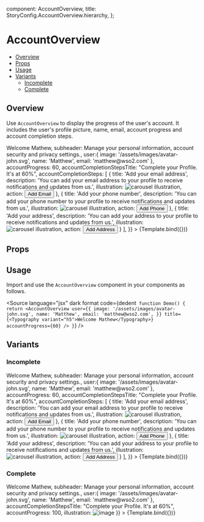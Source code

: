 
  component: AccountOverview,
  title: StoryConfig.AccountOverview.hierarchy,
};

<Meta title={meta.title} component={meta.component} />


# AccountOverview

- [Overview](#overview)
- [Props](#props)
- [Usage](#usage)
- [Variants](#variants)
  - [Incomplete](#incomplete)
  - [Complete](#complete)

## Overview

Use `AccountOverview` to display the progress of the user's account.
It includes the user's profile picture, name, email, account progress and account completion steps.

<Canvas>
  <Story
    name="Overview"
    args={{
      title: <Typography variant="h5">Welcome Mathew</Typography>,
      subheader: <Typography variant="body2">Manage your personal information, account security and privacy settings.</Typography>, 
      user:{
        image: '/assets/images/avatar-john.svg',
        name: 'Matthew',
        email: 'matthew@wso2.com'
      },
      accountProgress: 60,
      accountCompletionStepsTitle: "Complete your Profile. It's at 60%",
      accountCompletionSteps: [
        {
          title: 'Add your email address',
          description: 'You can add your email address to your profile to receive notifications and updates from us.',
          illustration: <img src="/assets/images/carousel-illustration.svg" alt="carousel illustration" />,
          action: <Button variant="outlined">Add Email</Button>
        },
        {
          title: 'Add your phone number',
          description: 'You can add your phone number to your profile to receive notifications and updates from us.',
          illustration: <img src="/assets/images/carousel-illustration.svg" alt="carousel illustration" />,
          action: <Button variant="outlined">Add Phone</Button>
        },
        {
          title: 'Add your address',
          description: 'You can add your address to your profile to receive notifications and updates from us.',
          illustration: <img src="/assets/images/carousel-illustration.svg" alt="carousel illustration" />,
          action: <Button variant="outlined">Add Address</Button>
        }
      ],
    }}
  >
    {Template.bind({})}
  </Story>
</Canvas>

## Props

<ArgsTable story="Overview" />

## Usage

Import and use the `AccountOverview` component in your components as follows.

<Source
  language="jsx"
  dark
  format
  code={dedent`
function Demo() {
  return <AccountOverview
            user={{
              image: '/assets/images/avatar-john.svg',
              name: 'Matthew',
              email: 'matthew@wso2.com',
            }}
            title={<Typography variant="h5">Welcome Mathew</Typography>}
            accountProgress={60}
          />
}`}
/>

## Variants

### Incomplete

<Canvas>
  <Story
    name="Incomplete"
    args={{
      title: <Typography variant="h5">Welcome Mathew</Typography>,
      subheader: <Typography variant="body2">Manage your personal information, account security and privacy settings.</Typography>, 
      user:{
        image: '/assets/images/avatar-john.svg',
        name: 'Matthew',
        email: 'matthew@wso2.com'
      },
      accountProgress: 60,
      accountCompletionStepsTitle: "Complete your Profile. It's at 60%",
      accountCompletionSteps: [
        {
          title: 'Add your email address',
          description: 'You can add your email address to your profile to receive notifications and updates from us.',
          illustration: <img src="/assets/images/carousel-illustration.svg" alt="carousel illustration" />,
          action: <Button variant="outlined">Add Email</Button>
        },
        {
          title: 'Add your phone number',
          description: 'You can add your phone number to your profile to receive notifications and updates from us.',
          illustration: <img src="/assets/images/carousel-illustration.svg" alt="carousel illustration" />,
          action: <Button variant="outlined">Add Phone</Button>
        },
        {
          title: 'Add your address',
          description: 'You can add your address to your profile to receive notifications and updates from us.',
          illustration: <img src="/assets/images/carousel-illustration.svg" alt="carousel illustration" />,
          action: <Button variant="outlined">Add Address</Button>
        }
      ],
    }}
  >
    {Template.bind({})}
  </Story>
  </Canvas>

### Complete

<Canvas>
  <Story
    name="Complete"
    args={{
      title: <Typography variant="h5">Welcome Mathew</Typography>,
      subheader: <Typography variant="body2">Manage your personal information, account security and privacy settings.</Typography>, 
      user:{
        image: '/assets/images/avatar-john.svg',
        name: 'Matthew',
        email: 'matthew@wso2.com'
      },
      accountCompletionStepsTitle: "Complete your Profile. It's at 60%",
      accountProgress: 100, 
      illustration: <img src="/assets/images/action-card-image.svg" alt="image" /> 
    }}
  >
    {Template.bind({})}
  </Story>
</Canvas>
